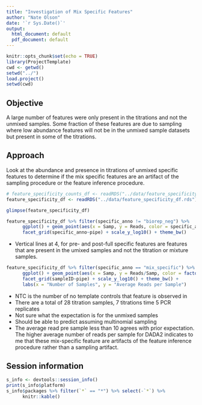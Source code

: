 ```yaml
---
title: "Investigation of Mix Specific Features"
author: "Nate Olson"
date: '`r Sys.Date()`'
output:
  html_document: default
  pdf_document: default
---
```


```r
knitr::opts_chunk$set(echo = TRUE)
library(ProjectTemplate)
cwd <- getwd()
setwd("../")
load.project()
setwd(cwd)
```


## Objective
A large number of features were only present in the titrations and not the unmixed samples. 
Some fraction of these features are due to sampling where low abundance features will not be in the unmixed sample datasets but present in some of the titrations. 

## Approach 
Look at the abundance and presence in titrations of unmixed specific features to determine if the mix specific features are an artifact of the sampling procedure or the feature inference procedure.  


```r
# feature_specificity_counts_df <- readRDS("../data/feature_specificity_counts_df.rds")
feature_specificity_df <- readRDS("../data/feature_specificity_df.rds") 
```

```r
glimpse(feature_specificity_df)
```

```r
feature_specificity_df %>% filter(specific_anno != "biorep_neg") %>% 
      ggplot() + geom_point(aes(x = Samp, y = Reads, color = specific_anno), alpha = 0.25) +
      facet_grid(specific_anno~pipe) + scale_y_log10() + theme_bw()
```

* Vertical lines at 4, for pre- and post-full specific features are features that are present in the umixed samples and not the titration or mixture samples.  

```r
feature_specificity_df %>% filter(specific_anno == "mix_specific") %>% 
      ggplot() + geom_point(aes(x = Samp, y = Reads/Samp, color = factor(NTC)), alpha = 0.25) +
      facet_grid(sampleID~pipe) + scale_y_log10() + theme_bw() + 
      labs(x = "Number of Samples", y = "Average Reads per Sample")
```

* NTC is the number of no template controls that feature is observed in  
* There are a total of 28 titration samples, 7 titrations time 5 PCR replicates  
* Not sure what the expectation is for the unmixed samples  
* Should be able to predict assuming multinomial sampling  
* The average read pre sample less than 10 agrees with prior expectation. The higher average number of reads per sample for DADA2 indicates to me that these mix-specific feature are artifacts of the feature inference procedure rather than a sampling artifact. 


## Session information
```r
s_info <- devtools::session_info()
print(s_info$platform)
s_info$packages %>% filter(`*` == "*") %>% select(-`*`) %>% 
      knitr::kable()
```
